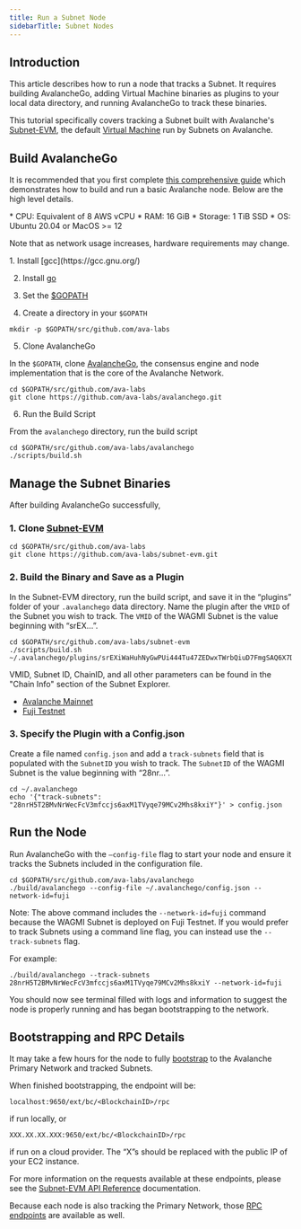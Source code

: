 ```yaml
---
title: Run a Subnet Node
sidebarTitle: Subnet Nodes
---
```


## Introduction

This article describes how to run a node that tracks a Subnet. It requires building AvalancheGo, adding Virtual Machine binaries as plugins to your local data directory, and running AvalancheGo to track these binaries.

This tutorial specifically covers tracking a Subnet built with Avalanche's [Subnet-EVM](https://github.com/ava-labs/subnet-evm), the default [Virtual Machine](/learn/virtual-machines) run by Subnets on Avalanche.

## Build AvalancheGo

It is recommended that you first complete [this comprehensive guide](/nodes/run-a-node/manually) which demonstrates how to build and run a basic Avalanche node. Below are the high level details.

<Accordions>
<Accordion title="System Requirements">
*   CPU: Equivalent of 8 AWS vCPU
*   RAM: 16 GiB
*   Storage: 1 TiB SSD
*   OS: Ubuntu 20.04 or MacOS >= 12

Note that as network usage increases, hardware requirements may change.
</Accordion>

<Accordion title="To build from source:">
1.  Install [gcc](https://gcc.gnu.org/)
    
2.  Install [go](https://go.dev/)
    
3.  Set the [$GOPATH](https://github.com/golang/go/wiki/SettingGOPATH)
    
4.  Create a directory in your `$GOPATH`
    
```
mkdir -p $GOPATH/src/github.com/ava-labs
```

5.  Clone AvalancheGo

In the `$GOPATH`, clone [AvalancheGo](https://github.com/ava-labs/avalanchego), the consensus engine and node implementation that is the core of the Avalanche Network.

```
cd $GOPATH/src/github.com/ava-labs
git clone https://github.com/ava-labs/avalanchego.git
```

6.  Run the Build Script

From the `avalanchego` directory, run the build script

```
cd $GOPATH/src/github.com/ava-labs/avalanchego
./scripts/build.sh

```
</Accordion>
</Accordions>

## Manage the Subnet Binaries

After building AvalancheGo successfully,

### 1. Clone [Subnet-EVM](https://github.com/ava-labs/subnet-evm)

```
cd $GOPATH/src/github.com/ava-labs
git clone https://github.com/ava-labs/subnet-evm.git
```

### 2. Build the Binary and Save as a Plugin

In the Subnet-EVM directory, run the build script, and save it in the “plugins” folder of your `.avalanchego` data directory. Name the plugin after the `VMID` of the Subnet you wish to track. The `VMID` of the WAGMI Subnet is the value beginning with “srEX...”.

```
cd $GOPATH/src/github.com/ava-labs/subnet-evm
./scripts/build.sh ~/.avalanchego/plugins/srEXiWaHuhNyGwPUi444Tu47ZEDwxTWrbQiuD7FmgSAQ6X7Dy
```

<Accordions>
<Accordion title="Where can I find Subnet parameters like VMID?">
VMID, Subnet ID, ChainID, and all other parameters can be found in the "Chain Info" section of the Subnet Explorer.

*   [Avalanche Mainnet](https://subnets.avax.network/c-chain)
*   [Fuji Testnet](https://subnets-test.avax.network/wagmi)
</Accordion>
</Accordions>

### 3. Specify the Plugin with a Config.json

Create a file named `config.json` and add a `track-subnets` field that is populated with the `SubnetID` you wish to track. The `SubnetID` of the WAGMI Subnet is the value beginning with “28nr...”.

```
cd ~/.avalanchego
echo '{"track-subnets": "28nrH5T2BMvNrWecFcV3mfccjs6axM1TVyqe79MCv2Mhs8kxiY"}' > config.json
```

## Run the Node

Run AvalancheGo with the `—config-file` flag to start your node and ensure it tracks the Subnets included in the configuration file.

```
cd $GOPATH/src/github.com/ava-labs/avalanchego
./build/avalanchego --config-file ~/.avalanchego/config.json --network-id=fuji
```

Note: The above command includes the `--network-id=fuji` command because the WAGMI Subnet is deployed on Fuji Testnet.
<Accordions>
<Accordion title="Run via the command line instead">
If you would prefer to track Subnets using a command line flag, you can instead use the `--track-subnets` flag.

For example:

```
./build/avalanchego --track-subnets 28nrH5T2BMvNrWecFcV3mfccjs6axM1TVyqe79MCv2Mhs8kxiY --network-id=fuji
```
</Accordion>
</Accordions>

You should now see terminal filled with logs and information to suggest the node is properly running and has began bootstrapping to the network.

## Bootstrapping and RPC Details

It may take a few hours for the node to fully [bootstrap](/nodes/run-a-node/manually#bootstrapping) to the Avalanche Primary Network and tracked Subnets.

When finished bootstrapping, the endpoint will be:

```
localhost:9650/ext/bc/<BlockchainID>/rpc
```

if run locally, or

```
XXX.XX.XX.XXX:9650/ext/bc/<BlockchainID>/rpc
```

if run on a cloud provider. The “X”s should be replaced with the public IP of your EC2 instance.

For more information on the requests available at these endpoints, please see the [Subnet-EVM API Reference](/api-reference/subnet-evm-api) documentation.

Because each node is also tracking the Primary Network, those [RPC endpoints](/nodes/run-a-node/manually#rpc) are available as well.